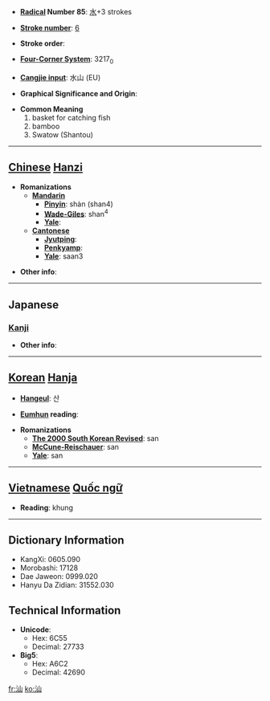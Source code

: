 * '''[[Wiktionary:Chinese radical index| Radical]] Number 85''': [[Wiktionary:Chinese radical index 水|水]]+3 strokes

* '''[[Wiktionary:Chinese total strokes index|Stroke number]]''': [[Wiktionary:Chinese total strokes index 6|6]]

* '''Stroke order''': 

* '''[[Wiktionary:Chinese four corner index|Four-Corner System]]''': 3217<sub>0</sub>

* '''[[Wiktionary:Chinese Cangjie index|Cangjie input]]''': 水山 (EU)

* '''Graphical Significance and Origin''': 

* '''Common Meaning'''
*#basket for catching fish
*# bamboo
*# Swatow (Shantou)


----

== [[Chinese]] [[Hanzi]] ==

* '''Romanizations'''
** '''[[Mandarin]]'''
*** '''[[Pinyin]]''': shàn (shan4)
*** '''[[Wade-Giles]]''': shan<sup>4</sup>
*** '''[[Yale]]''': 
** '''[[Cantonese]]'''
*** '''[[Jyutping]]''':
*** '''[[Penkyamp]]''': 
*** '''[[Yale]]''': saan3

* '''Other info''': 

----

==Japanese==
===[[Kanji]]===
{{kanji|on readings=[[さん]] (san)
|kun readings=[[すくいあみ]] (sukuiami)
}}

* '''Other info''':  

----

== [[Korean]] [[Hanja]] ==

* '''[[Hangeul]]''': 산

* '''[[Eumhun]] reading''': 

* '''Romanizations'''
** '''[[The 2000 South Korean Revised Romanization|The 2000 South Korean Revised]]''': san
** '''[[McCune-Reischauer]]''': san
** '''[[Yale]]''': san


----

== [[Vietnamese]] [[Quốc ngữ]] ==

* '''Reading''': khung

----

== Dictionary Information ==

* KangXi: 0605.090
* Morobashi: 17128
* Dae Jaweon: 0999.020
* Hanyu Da Zidian: 31552.030

== Technical Information ==

* '''Unicode''':
** Hex: 6C55
** Decimal: 27733
* '''Big5''':
** Hex: A6C2
** Decimal: 42690

[[fr:汕]]
[[ko:汕]]